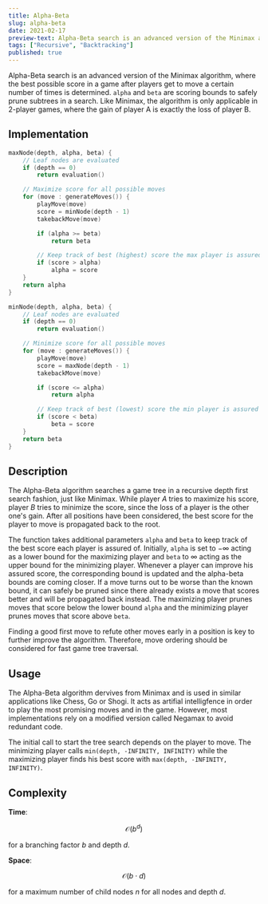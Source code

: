 ```yaml
---
title: Alpha-Beta
slug: alpha-beta
date: 2021-02-17
preview-text: Alpha-Beta search is an advanced version of the Minimax algorithm, where the best possible score in a game after players get to move a certain number of times is determined.
tags: ["Recursive", "Backtracking"]
published: true
---
```


<!-- Intro -->

Alpha-Beta search is an advanced version of the Minimax algorithm, where the best possible score in a game after players get to move a certain number of times is determined. `alpha` and `beta` are scoring bounds to safely prune subtrees in a search.
Like Minimax, the algorithm is only applicable in 2-player games, where the gain of player A is exactly the loss of player B.

## Implementation

```cpp
maxNode(depth, alpha, beta) {
    // Leaf nodes are evaluated
    if (depth == 0)
        return evaluation()

    // Maximize score for all possible moves
    for (move : generateMoves()) {
        playMove(move)
        score = minNode(depth - 1)
        takebackMove(move)

        if (alpha >= beta)
            return beta

        // Keep track of best (highest) score the max player is assured of
        if (score > alpha)
            alpha = score
    }
    return alpha
}

minNode(depth, alpha, beta) {
    // Leaf nodes are evaluated
    if (depth == 0)
        return evaluation()

    // Minimize score for all possible moves
    for (move : generateMoves()) {
        playMove(move)
        score = maxNode(depth - 1)
        takebackMove(move)

        if (score <= alpha)
            return alpha

        // Keep track of best (lowest) score the min player is assured of
        if (score < beta)
            beta = score
    }
    return beta
}
```

## Description

The Alpha-Beta algorithm searches a game tree in a recursive depth first search fashion, just like Minimax. While player _A_ tries to maximize his score, player _B_ tries to minimize the score, since the loss of a player is the other one's gain. After all positions have been considered, the best score for the player to move is propagated back to the root.

The function takes additional parameters `alpha` and `beta` to keep track of the best score each player is assured of. Initially, `alpha` is set to $-\infty$ acting as a lower bound for the maximizing player and `beta` to $\infty$ acting as the upper bound for the minimizing player. Whenever a player can improve his assured score, the corresponding bound is updated and the alpha-beta bounds are coming closer. If a move turns out to be worse than the known bound, it can safely be pruned since there already exists a move that scores better and will be propagated back instead. The maximizing player prunes moves that score below the lower bound `alpha` and the minimizing player prunes moves that score above `beta`.

Finding a good first move to refute other moves early in a position is key to further improve the algorithm. Therefore, move ordering should be considered for fast game tree traversal.

## Usage

The Alpha-Beta algorithm dervives from Minimax and is used in similar applications like Chess, Go or Shogi. It acts as artifial intelligfence in order to play the most promising moves and in the game. However, most implementations rely on a modified version called Negamax to avoid redundant code.

The initial call to start the tree search depends on the player to move. The minimizing player calls `min(depth, -INFINITY, INFINITY)` while the maximizing player finds his best score with `max(depth, -INFINITY, INFINITY)`.

## Complexity

**Time**:

$$
\mathcal{O}(b^d)
$$

for a branching factor $b$ and depth $d$.

**Space**:

$$
\mathcal{O}(b \cdot d)
$$

for a maximum number of child nodes $n$ for all nodes and depth $d$.
